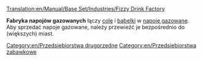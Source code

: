 [[Translation:en/Manual/Base Set/Industries/Fizzy Drink Factory]]

{{pl/Manual/Base Set/Industries/Przedsiębiorstwa|image=en/Manual/Base Set/Industries/FizzyDrinkFactory.png
|name=Fabryka napojów gazowanych
|climates=[[pl/Manual/Klimat]]
|accepts=[[pl/Manual/Base Set/Cargos/Cola|Cola]],[[pl/Manual/Base Set/Cargos/Bąbelki|Bąbelki]]
|produces=[[pl/Manual/Base Set/Cargos/Napoje gazowane|Napoje gazowane]]
}}

'''Fabryka napojów gazowanych''' łączy [[pl/Manual/Base Set/Cargos/Cola|colę]] i [[pl/Manual/Base Set/Cargos/Bąbelki|bąbelki]] w [[pl/Manual/Base Set/Cargos/Napoje gazowane|napoje gazowane]]. Aby sprzedać napoje gazowane, należy przewieźć je bezpośrednio do (większych) miast.
{{pl/Manual/Base Set/Industries/Navbox Industries}}

[[Category:en/Przedsiębiorstwa drugorzędne]]
[[Category:en/Przedsiębiorstwa zabawkowe]]